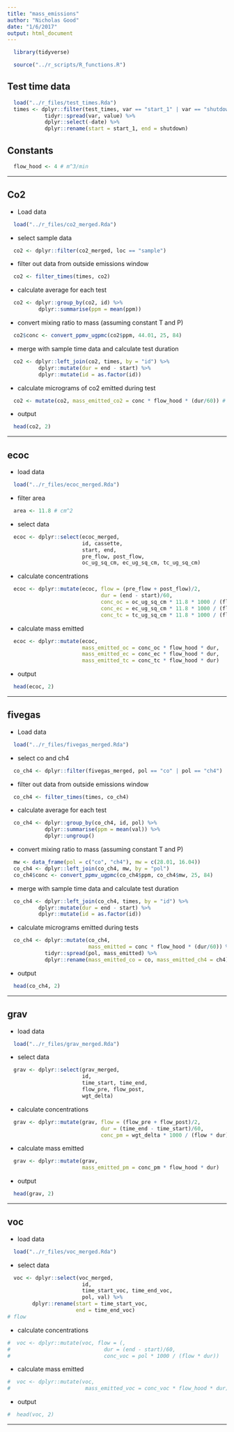 ```yaml
---
title: "mass_emissions"
author: "Nicholas Good"
date: "1/6/2017"
output: html_document
---
```


```r
  library(tidyverse)
```

```r
  source("../r_scripts/R_functions.R")
```

## Test time data

```r
  load("../r_files/test_times.Rda")
  times <- dplyr::filter(test_times, var == "start_1" | var == "shutdown") %>%
            tidyr::spread(var, value) %>%
            dplyr::select(-date) %>%
            dplyr::rename(start = start_1, end = shutdown)
```

## Constants

```r
  flow_hood <- 4 # m^3/min
```

___

## Co2

* Load data

```r
  load("../r_files/co2_merged.Rda")
```

* select sample data

```r
  co2 <- dplyr::filter(co2_merged, loc == "sample")
```

* filter out data from outside emissions window

```r
  co2 <- filter_times(times, co2)
```

* calculate average for each test

```r
  co2 <- dplyr::group_by(co2, id) %>%
          dplyr::summarise(ppm = mean(ppm))
```

* convert mixing ratio to mass (assuming constant T and P)

```r
  co2$conc <- convert_ppmv_ugpmc(co2$ppm, 44.01, 25, 84)
```

* merge with sample time data and calculate test duration

```r
  co2 <- dplyr::left_join(co2, times, by = "id") %>%
          dplyr::mutate(dur = end - start) %>%
          dplyr::mutate(id = as.factor(id))
```

* calculate micrograms of co2 emitted during test

```r
  co2 <- mutate(co2, mass_emitted_co2 = conc * flow_hood * (dur/60)) # ug/m^3 * m^3/min * (s / 60)
```

* output

```r
  head(co2, 2)
```

___

## ecoc

* load data

```r
  load("../r_files/ecoc_merged.Rda")
```

* filter area

```r
  area <- 11.8 # cm^2
```

* select data

```r
  ecoc <- dplyr::select(ecoc_merged,
                        id, cassette,
                        start, end,
                        pre_flow, post_flow,
                        oc_ug_sq_cm, ec_ug_sq_cm, tc_ug_sq_cm)
```


* calculate concentrations

```r
  ecoc <- dplyr::mutate(ecoc, flow = (pre_flow + post_flow)/2,
                              dur = (end - start)/60,
                              conc_oc = oc_ug_sq_cm * 11.8 * 1000 / (flow * dur),
                              conc_ec = ec_ug_sq_cm * 11.8 * 1000 / (flow * dur),
                              conc_tc = tc_ug_sq_cm * 11.8 * 1000 / (flow * dur))
```

* calculate mass emitted

```r
  ecoc <- dplyr::mutate(ecoc, 
                        mass_emitted_oc = conc_oc * flow_hood * dur,
                        mass_emitted_ec = conc_ec * flow_hood * dur,
                        mass_emitted_tc = conc_tc * flow_hood * dur)
```

* output

```r
  head(ecoc, 2)
```

___

## fivegas


* Load data

```r
  load("../r_files/fivegas_merged.Rda")
```

* select co and ch4

```r
  co_ch4 <- dplyr::filter(fivegas_merged, pol == "co" | pol == "ch4")
```

* filter out data from outside emissions window

```r
  co_ch4 <- filter_times(times, co_ch4)
```

* calculate average for each test

```r
  co_ch4 <- dplyr::group_by(co_ch4, id, pol) %>%
            dplyr::summarise(ppm = mean(val)) %>%
            dplyr::ungroup()
```

* convert mixing ratio to mass (assuming constant T and P)

```r
  mw <- data_frame(pol = c("co", "ch4"), mw = c(28.01, 16.04))
  co_ch4 <- dplyr::left_join(co_ch4, mw, by = "pol")
  co_ch4$conc <- convert_ppmv_ugpmc(co_ch4$ppm, co_ch4$mw, 25, 84)
```

* merge with sample time data and calculate test duration

```r
  co_ch4 <- dplyr::left_join(co_ch4, times, by = "id") %>%
          dplyr::mutate(dur = end - start) %>%
          dplyr::mutate(id = as.factor(id))
```

* calculate micrograms emitted during tests

```r
  co_ch4 <- dplyr::mutate(co_ch4, 
                          mass_emitted = conc * flow_hood * (dur/60)) %>%
            tidyr::spread(pol, mass_emitted) %>%
            dplyr::rename(mass_emitted_co = co, mass_emitted_ch4 = ch4)
```

* output

```r
  head(co_ch4, 2)
```

___

## grav

* load data

```r
  load("../r_files/grav_merged.Rda")
```

* select data

```r
  grav <- dplyr::select(grav_merged,
                        id,
                        time_start, time_end,
                        flow_pre, flow_post,
                        wgt_delta)
```

* calculate concentrations

```r
  grav <- dplyr::mutate(grav, flow = (flow_pre + flow_post)/2,
                              dur = (time_end - time_start)/60,
                              conc_pm = wgt_delta * 1000 / (flow * dur))
```

* calculate mass emitted

```r
  grav <- dplyr::mutate(grav, 
                        mass_emitted_pm = conc_pm * flow_hood * dur)
```

* output

```r
  head(grav, 2)
```

___

## voc

* load data

```r
  load("../r_files/voc_merged.Rda")
```

* select data

```r
  voc <- dplyr::select(voc_merged,
                        id,
                        time_start_voc, time_end_voc,
                        pol, val) %>%
        dplyr::rename(start = time_start_voc,
                      end = time_end_voc)
# flow
```

* calculate concentrations

```r
#  voc <- dplyr::mutate(voc, flow = (,
#                              dur = (end - start)/60,
#                              conc_voc = pol * 1000 / (flow * dur))
```

* calculate mass emitted

```r
#  voc <- dplyr::mutate(voc, 
#                        mass_emitted_voc = conc_voc * flow_hood * dur)
```

* output

```r
#  head(voc, 2)
```

___